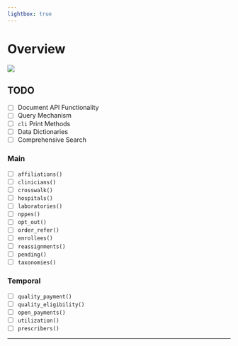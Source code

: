 ```yaml
---
lightbox: true
---
```


# Overview {.unnumbered}

![](figures/schema-diagram.svg){fig-align="center"}

## TODO

-   [ ] Document API Functionality
-   [ ] Query Mechanism
-   [ ] `cli` Print Methods
-   [ ] Data Dictionaries
-   [ ] Comprehensive Search

### Main

-   [ ] `affiliations()`
-   [ ] `clinicians()`
-   [ ] `crosswalk()`
-   [ ] `hospitals()`
-   [ ] `laboratories()`
-   [ ] `nppes()`
-   [ ] `opt_out()`
-   [ ] `order_refer()`
-   [ ] `enrollees()`
-   [ ] `reassignments()`
-   [ ] `pending()`
-   [ ] `taxonomies()`

### Temporal

-   [ ] `quality_payment()`
-   [ ] `quality_eligibility()`
-   [ ] `open_payments()`
-   [ ] `utilization()`
-   [ ] `prescribers()`

--------------------------------------------------------------------------------
